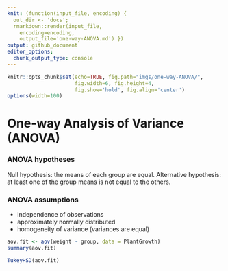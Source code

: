 ```yaml
---
knit: (function(input_file, encoding) {
  out_dir <- 'docs';
  rmarkdown::render(input_file,
    encoding=encoding,
    output_file='one-way-ANOVA.md') })
output: github_document
editor_options:
  chunk_output_type: console
---
```

  
```r
knitr::opts_chunk$set(echo=TRUE, fig.path="imgs/one-way-ANOVA/",
                      fig.width=6, fig.height=4,
                      fig.show='hold', fig.align='center')
options(width=100)
```

# One-way Analysis of Variance (ANOVA)

### ANOVA hypotheses

Null hypothesis: the means of each group are equal.
Alternative hypothesis: at least one of the group means is not equal to the others.

### ANOVA assumptions

- independence of observations
- approximately normally distributed
- homogeneity of variance (variances are equal)

```r
aov.fit <- aov(weight ~ group, data = PlantGrowth)
summary(aov.fit)

TukeyHSD(aov.fit)
```

